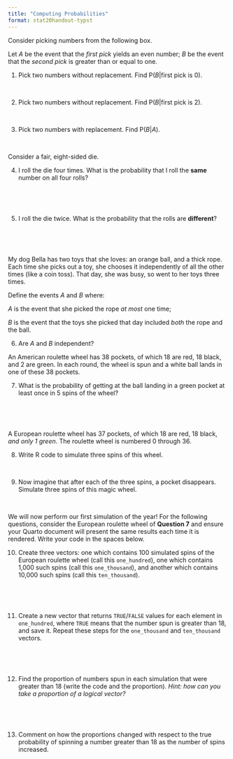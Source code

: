 ```yaml
---
title: "Computing Probabilities"
format: stat20handout-typst
---
```


Consider picking numbers from the following box.

\begin{center}
$\fbox{\fbox{0} \fbox{1} \fbox{2} \fbox{3}}$ $\hspace{1cm}$ 
\end{center}

Let $A$ be the event that the *first pick* yields an even number; $B$ be the event that the *second pick* is greater than or equal to one. 

@. Pick two numbers without replacement. Find $\text{P}(B|\text{first pick is 0})$.

\


@. Pick two numbers without replacement. Find $\text{P}(B|\text{first pick is 2})$.

\

@. Pick two numbers with replacement. Find  $\text{P}(B|A)$.

\


Consider a fair, eight-sided die. 

@. I roll the die four times. What is the probability that I roll the **same** number on all four rolls? 

\

\

@. I roll the die twice. What is the probability that the rolls are **different**?

\

\


<!---
Consider the events $A$ and $B$ which have probabilities $0.6$ and $0.5$ respectively, and we further have that $P(A \cup B) = 0.8$. 


@. Are $A$ and $B$ mutually exclusive? If not, what is $P(A \cap B)$?

\

\

@. What is the probability that *neither* $A$ *nor* $B$ will be true? Drawing a Venn diagram will be helpful here.

\

\
-->
  



My dog Bella has two toys that she loves: an orange ball, and a thick rope. Each time she picks out a toy, she chooses it independently of all the other times (like a coin toss). That day, she was busy, so went to her toys three times. 

Define the events $A$ and $B$ where:

$A$ is the event that she picked the rope *at most* one time; 

$B$ is the event that the toys she picked that day included *both* the rope and the ball.

@. Are $A$ and $B$ independent?

\newpage


An American roulette wheel has 38 pockets, of which 18 are red, 18 black, and 2 are green. In each round, the wheel is spun and a white ball lands in one of these 38 pockets.

@. What is the probability of getting at the ball landing in a green pocket at least once in 5 spins of the wheel?

\

\


A European roulette wheel has 37 pockets, of which 18 are red, 18 black, *and only 1 green*. The roulette wheel is numbered 0 through 36. 

@. Write R code to simulate three spins of this wheel. 

\

@. Now imagine that after each of the three spins, a pocket disappears. Simulate three spins of this magic wheel. 

\

We will now perform our first simulation of the year! For the following questions, consider the European roulette wheel of **Question 7** and ensure your Quarto document will present the same results each time it is rendered. Write your code in the spaces below.

@. Create three vectors: one which contains 100 simulated spins of the European roulette wheel (call this `one_hundred`), one which contains 1,000 such spins (call this `one_thousand`), and another which contains 10,000 such spins (call this `ten_thousand`). 

\

\

@. Create a new vector that returns `TRUE`/`FALSE` values for each element in `one_hundred`, where `TRUE` means that the number spun is greater than 18, and save it. Repeat these steps for the `one_thousand` and `ten_thousand` vectors.

\

\

@. Find the proportion of numbers spun in each simulation that were greater than 18 (write the code and the proportion). *Hint: how can you take a proportion of a logical vector?*

\

\

@. Comment on how the proportions changed with respect to the true probability of spinning a number greater than 18 as the number of spins increased. 

\

<!---

#### Question 4

Suppose $A$ and $B$ are non-empty events such that $P(A) = 0.5$ and $P(B) = 0.7$.  What is the smallest and biggest that their union, $P(A \cup B)$, and their intersection, $P(A \cap B)$, can be?

\


\

\

-->

<!---

#### Question 5 The Paradox of Chevalier de Méré

Antoine Gombaud, the self-styled Chevalier, lived in the 17th century and liked to gamble on the outcomes of die rolls. One game that he was fond of involved betting money on getting at least one six in 4 rolls of a fair six-sided die. We know that he computed this probability as $\displaystyle \frac{1}{6} +  \frac{1}{6} +  \frac{1}{6} +  \frac{1}{6} =  \frac{2}{3}$. 

(a) We discussed how this is incorrect, but what is the *correct* probability of getting at least one six in 4 rolls of a fair die?

\

\

(b) Another game that he used to play was betting on rolling a pair of sixes at least once in 24 rolls of a pair of fair six-sided dice. He computed this probability as $\displaystyle 24 \times  \frac{1}{36} =  \frac{2}{3}$. This is also incorrect. What is the correct answer?
\

\

-->

<!--

#### Question 6 Chance of having H1N1

 It was established that the H1N1 (swine flu) pandemic of 2009 originated in pigs from a very small region in central Mexico. Early cases in the US were associated with recent travel to Mexico. Say at that time, a college student went to Mexico and let’s assume that at the time, the rate of infection for travelers to Mexico was 1 in 1,000. Let’s suppose that the test for H1N1 has 99% accuracy. That is the chance of a false positive  is 1% and the chance of a false negative is also 1%. If a person has a positive test result, what is the chance that they truly have H1N1? You can work it out using conditional probabilities and Bayes' rule, or just approximate this probability using a heuristic argument as in the slides.

-->



